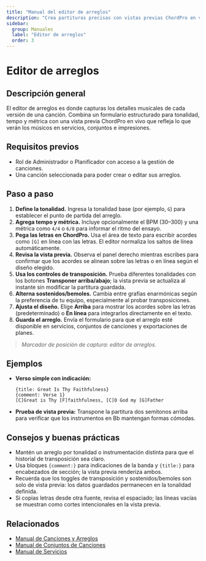 ```yaml
---
title: "Manual del editor de arreglos"
description: "Crea partituras precisas con vistas previas ChordPro en vivo y herramientas de transposición."
sidebar:
  group: Manuales
  label: "Editor de arreglos"
  order: 3
---
```


# Editor de arreglos

## Descripción general
El editor de arreglos es donde capturas los detalles musicales de cada versión de una canción. Combina un formulario estructurado para tonalidad, tempo y métrica con una vista previa ChordPro en vivo que refleja lo que verán los músicos en servicios, conjuntos e impresiones.

## Requisitos previos
- Rol de Administrador o Planificador con acceso a la gestión de canciones.
- Una canción seleccionada para poder crear o editar sus arreglos.

## Paso a paso
1. **Define la tonalidad.** Ingresa la tonalidad base (por ejemplo, `G`) para establecer el punto de partida del arreglo.
2. **Agrega tempo y métrica.** Incluye opcionalmente el BPM (30–300) y una métrica como `4/4` o `6/8` para informar el ritmo del ensayo.
3. **Pega las letras en ChordPro.** Usa el área de texto para escribir acordes como `[G]` en línea con las letras. El editor normaliza los saltos de línea automáticamente.
4. **Revisa la vista previa.** Observa el panel derecho mientras escribes para confirmar que los acordes se alinean sobre las letras o en línea según el diseño elegido.
5. **Usa los controles de transposición.** Prueba diferentes tonalidades con los botones **Transponer arriba/abajo**; la vista previa se actualiza al instante sin modificar la partitura guardada.
6. **Alterna sostenidos/bemoles.** Cambia entre grafías enarmónicas según la preferencia de tu equipo, especialmente al probar transposiciones.
7. **Ajusta el diseño.** Elige **Arriba** para mostrar los acordes sobre las letras (predeterminado) o **En línea** para integrarlos directamente en el texto.
8. **Guarda el arreglo.** Envía el formulario para que el arreglo esté disponible en servicios, conjuntos de canciones y exportaciones de planes.

> _Marcador de posición de captura: editor de arreglos._

## Ejemplos
- **Verso simple con indicación:**
  ```chordpro
  {title: Great Is Thy Faithfulness}
  {comment: Verse 1}
  [C]Great is Thy [F]faithfulness, [C]O God my [G]Father
  ```
- **Prueba de vista previa:** Transpone la partitura dos semitonos arriba para verificar que los instrumentos en Bb mantengan formas cómodas.

## Consejos y buenas prácticas
- Mantén un arreglo por tonalidad o instrumentación distinta para que el historial de transposición sea claro.
- Usa bloques `{comment:}` para indicaciones de la banda y `{title:}` para encabezados de sección; la vista previa renderiza ambos.
- Recuerda que los toggles de transposición y sostenidos/bemoles son solo de vista previa: los datos guardados permanecen en la tonalidad definida.
- Si copias letras desde otra fuente, revisa el espaciado; las líneas vacías se muestran como cortes intencionales en la vista previa.

## Relacionados
- [Manual de Canciones y Arreglos](./canciones-y-arreglos)
- [Manual de Conjuntos de Canciones](./conjuntos-de-canciones)
- [Manual de Servicios](./servicios)
